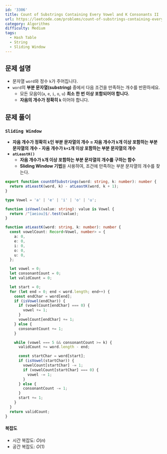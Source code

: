 ```yaml
---
id: '3306'
title: Count of Substrings Containing Every Vowel and K Consonants II
url: https://leetcode.com/problems/count-of-substrings-containing-every-vowel-and-k-consonants-ii
category: Algorithms
difficulty: Medium
tags:
  - Hash Table
  - String
  - Sliding Window
---
```


## 문제 설명

- 문자열 `word`와 정수 `k`가 주어집니다.
- `word`의 **부분 문자열(substring)** 중에서 다음 조건을 만족하는 개수를 반환하세요.
  - 모든 모음이(`a`, `e`, `i`, `o`, `u`) **최소 한 번 이상 포함되어야 합니다.**
  - **자음의 개수가 정확히 `k`** 이어야 합니다.

## 문제 풀이

### `Sliding Window`

- **자음 개수가 정확히 `k`인 부분 문자열의 개수 = 자음 개수가 `k`개 이상 포함하는 부분 문자열의 개수 - 자음 개수가 `k+1`개 이상 포함하는 부분 문자열의 개수**
- **`atLeastK()`**
  - **자음 개수가 `k`개 이상 포함하는 부분 문자열의 개수를 구하는 함수**
  - **Sliding Window 기법**을 사용하여, 조건에 만족하는 부분 문자열의 개수를 찾는다.

```typescript showLineNumbers
export function countOfSubstrings(word: string, k: number): number {
  return atLeastK(word, k) - atLeastK(word, k + 1);
}

type Vowel = 'a' | 'e' | 'i' | 'o' | 'u';

function isVowel(value: string): value is Vowel {
  return /^[aeiou]$/.test(value);
}

function atLeastK(word: string, k: number): number {
  const vowelCount: Record<Vowel, number> = {
    a: 0,
    e: 0,
    i: 0,
    o: 0,
    u: 0,
  };

  let vowel = 0;
  let consonantCount = 0;
  let validCount = 0;

  let start = 0;
  for (let end = 0; end < word.length; end++) {
    const endChar = word[end];
    if (isVowel(endChar)) {
      if (vowelCount[endChar] === 0) {
        vowel += 1;
      }
      vowelCount[endChar] += 1;
    } else {
      consonantCount += 1;
    }

    while (vowel === 5 && consonantCount >= k) {
      validCount += word.length - end;

      const startChar = word[start];
      if (isVowel(startChar)) {
        vowelCount[startChar] -= 1;
        if (vowelCount[startChar] === 0) {
          vowel -= 1;
        }
      } else {
        consonantCount -= 1;
      }
      start += 1;
    }
  }
  return validCount;
}
```

#### 복잡도

- 시간 복잡도: $O(n)$
- 공간 복잡도: $O(1)$
